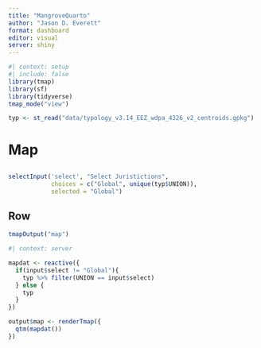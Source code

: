 ```yaml
---
title: "MangroveQuarto"
author: "Jason D. Everett"
format: dashboard
editor: visual
server: shiny
---
```


```r
#| context: setup
#| include: false
library(tmap)
library(sf)
library(tidyverse)
tmap_mode("view")

typ <- st_read("data/typology_v3.14_EEZ_wdpa_4326_v2_centroids.gpkg")

```

# Map

## {.toolbar}

```r

selectInput('select', "Select Juristictions", 
            choices = c("Global", unique(typ$UNION)),
            selected = "Global")
```


## Row

```r
tmapOutput("map")
```


```r
#| context: server

mapdat <- reactive({
  if(input$select != "Global"){
    typ %>% filter(UNION == input$select)
  } else {
    typ
  }
})

output$map <- renderTmap({
  qtm(mapdat())
})

```






